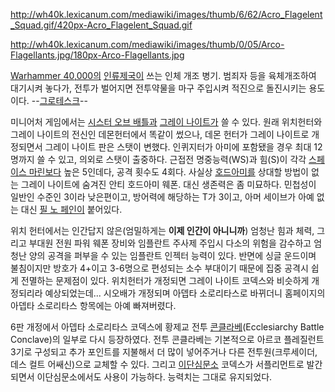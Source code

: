 {{{+1 '''Arco-flagellant'''}}} 

http://wh40k.lexicanum.com/mediawiki/images/thumb/6/62/Acro_Flagelent_Squad.gif/420px-Acro_Flagelent_Squad.gif

http://wh40k.lexicanum.com/mediawiki/images/thumb/0/05/Arco-Flagellants.jpg/180px-Arco-Flagellants.jpg

[[Warhammer 40,000]]의 [[인류제국]]이 쓰는 인체 개조 병기. 범죄자 등을 육체개조하여 대기시켜 놓다가, 전투가 벌어지면 전투약물을 마구 주입시켜 적진으로 돌진시키는 용도이다. --[[그로테스크]]--

미니어처 게임에서는 [[시스터 오브 배틀]]과 [[그레이 나이트]]가 쓸 수 있다. 원래 위치헌터와 그레이 나이트의 전신인 데몬헌터에서 똑같이 썼으나, 데몬 헌터가 그레이 나이트로 개정되면서 그레이 나이트 판은 스탯이 변했다. 인퀴지터가 아미에 포함됐을 경우 최대 12명까지 쓸 수 있고, 의외로 스탯이 출중하다. 근접전 명중능력(WS)과 힘(S)이 각각 [[스페이스 마린]]보다 높은 5인데다, 공격 횟수도 4회다. 사실상 [[호드]]아미를 상대할 방법이 없는 그레이 나이트에 숨겨진 안티 호드아미 웨폰. 대신 생존력은 좀 미묘하다. 민첩성이 일반인 수준인 3이라 낮은편이고, 방어력에 해당하는 T가 3이고, 아머 세이브가 아예 없는 대신 [[필 노 페인]]이 붙어있다.

위치 헌터에서는 인간답지 않은(엄밀하게는 '''이제 인간이 아니니까''') 엄청난 힘과 체력, 그리고 부대원 전원 파워 웨폰 장비와 임플란트 주사제 주입시 다소의 위험을 감수하고 엄청난 양의 공격을 퍼부을 수 있는 임플란트 인젝터 능력이 있다. 반면에 싱글 운드이며 불침이지만 방호가 4+이고 3-6명으로 편성되는 소수 부대이기 때문에 집중 공격시 쉽게 전멸하는 문제점이 있다. 위치헌터가 개정되면 그레이 나이트 코덱스와 비슷하게 개정되리라 예상되었는데... 시오배가 개정되며 아뎁타 소로리타스로 바뀌더니 홈페이지의 아뎁타 소로리타스 항목에는 아예 빠져버렸다.

6판 개정에서 아뎁타 소로리타스 코덱스에 황제교 전투 [[콘클라베]](Ecclesiarchy Battle Conclave)의 일부로 다시 등장하였다. 전투 콘클라베는 기본적으로 아르코 플레질런트 3기로 구성되고 추가 포인트를 지불해서 더 많이 넣어주거나 다른 전투원(크루세이더, 데스 컬트 어쌔신)으로 교체할 수 있다. 그리고 [[이단심문소]] 코덱스가 서플리먼트로 발간되면서 이단심문소에서도 사용이 가능하다. 능력치는 그대로 유지되었다.
